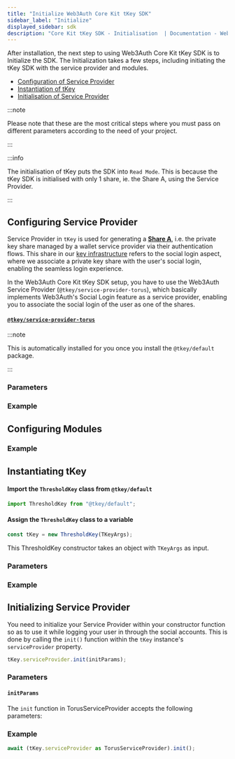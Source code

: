 ```yaml
---
title: "Initialize Web3Auth Core Kit tKey SDK"
sidebar_label: "Initialize"
displayed_sidebar: sdk
description: "Core Kit tKey SDK - Initialisation  | Documentation - Web3Auth"
---
```



After installation, the next step to using Web3Auth Core Kit tKey SDK is to Initialize the SDK. The Initialization takes a few steps, including
initiating the tKey SDK with the service provider and modules.

- [Configuration of Service Provider](#configuring-service-provider)
- [Instantiation of tKey](#instantiating-tkey)
- [Initialisation of Service Provider](#initialising-service-provider)

:::note

Please note that these are the most critical steps where you must pass on different parameters according to the need of your project.

:::

:::info

The initialisation of tKey puts the SDK into `Read Mode`. This is because the tKey SDK is initialised with only 1 share, ie. the Share A, using the
Service Provider.

:::

## Configuring Service Provider

Service Provider in `tKey` is used for generating a [**Share A**](/sdk/tkey), i.e. the private key share managed by a wallet service provider via
their authentication flows. This share in our [key infrastructure](/infrastructure/key-management/) refers to the social login aspect, where we
associate a private key share with the user's social login, enabling the seamless login experience.

In the Web3Auth Core Kit tKey SDK setup, you have to use the Web3Auth Service Provider (`@tkey/service-provider-torus`), which basically implements
Web3Auth's Social Login feature as a service provider, enabling you to associate the social login of the user as one of the shares.

#### [`@tkey/service-provider-torus`](https://npmjs.com/package/@tkey/service-provider-torus)

:::note

This is automatically installed for you once you install the `@tkey/default` package.

:::

### Parameters

<ServiceProviderArg />

### Example

<ServiceProviderExample />

## Configuring Modules

<ModulesDescription />

### Example

<ModulesExample />

## Instantiating tKey

#### Import the `ThresholdKey` class from `@tkey/default`

```javascript
import ThresholdKey from "@tkey/default";
```

#### Assign the `ThresholdKey` class to a variable

```javascript
const tKey = new ThresholdKey(TKeyArgs);
```

This ThresholdKey constructor takes an object with `TKeyArgs` as input.

### Parameters

<TKeyArgs />

### Example

<TKeyInstanceExample />

## Initializing Service Provider

You need to initialize your Service Provider within your constructor function so as to use it while logging your user in through the social accounts.
This is done by calling the `init()` function within the `tKey` instance's `serviceProvider` property.

```ts
tKey.serviceProvider.init(initParams);
```

### Parameters

#### `initParams`

The `init` function in TorusServiceProvider accepts the following parameters:

<InitParams />

### Example

```js
await (tKey.serviceProvider as TorusServiceProvider).init();
```
